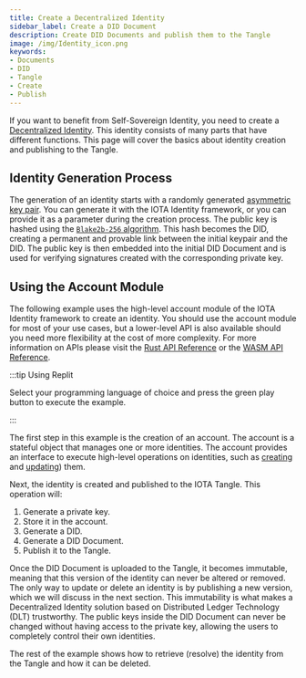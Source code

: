 ```yaml
---
title: Create a Decentralized Identity
sidebar_label: Create a DID Document
description: Create DID Documents and publish them to the Tangle
image: /img/Identity_icon.png
keywords:
- Documents
- DID
- Tangle
- Create
- Publish
---
```


If you want to benefit from Self-Sovereign Identity, you need to create a [Decentralized Identity](../concepts/decentralized_identifiers/overview). This identity consists of many parts that have different functions. This page will cover the basics about identity creation and publishing to the Tangle.

## Identity Generation Process

The generation of an identity starts with a randomly generated [asymmetric key pair](https://en.wikipedia.org/wiki/Public-key_cryptography). You can generate it with the IOTA Identity framework, or you can provide it as a parameter during the creation process. The public key is hashed using the [`Blake2b-256` algorithm](https://en.wikipedia.org/wiki/BLAKE_(hash_function)). This hash becomes the DID, creating a permanent and provable link between the initial keypair and the DID. The public key is then embedded into the initial DID Document and is used for verifying signatures created with the corresponding private key.

## Using the Account Module

The following example uses the high-level account module of the IOTA Identity framework to create an identity. You should use the account module for most of your use cases, but a lower-level API is also available should you need more flexibility at the cost of more complexity. For more information on APIs please visit the [Rust API Reference](../libraries/rust/api_reference) or the [WASM API Reference](../libraries/wasm/api_reference).

:::tip Using Replit

Select your programming language of choice and press the green play button to execute the example.

:::

<CodeSnippet 
    nodeReplitLink="https://repl.it/@IOTAFoundation/create-did?lite=true"
    rustContent={createDidRustExample}
    nodeGithubLink = "https://github.com/iotaledger/identity.rs/blob/dev/bindings/wasm/examples-account/src/create_did.ts"
    rustGithubLink = "https://github.com/iotaledger/identity.rs/blob/dev/examples/account/create_did.rs"
/>

The first step in this example is the creation of an account. The account is a stateful object that manages one or more identities. The account provides an interface to execute high-level operations on identities, such as [creating](../concepts/decentralized_identifiers/create) and [updating](../concepts/decentralized_identifiers/update)) them.

Next, the identity is created and published to the IOTA Tangle. This operation will:

1. Generate a private key.
2. Store it in the account.
3. Generate a DID.
4. Generate a DID Document.
5. Publish it to the Tangle.

Once the DID Document is uploaded to the Tangle, it becomes immutable, meaning that this version of the identity can never be altered or removed. The only way to update or delete an identity is by publishing a new version, which we will discuss in the next section. This immutability is what makes a Decentralized Identity solution based on Distributed Ledger Technology (DLT) trustworthy. The public keys inside the DID Document can never be changed without having access to the private key, allowing the users to completely control their own identities.

The rest of the example shows how to retrieve (resolve) the identity from the Tangle and how it can be deleted.
